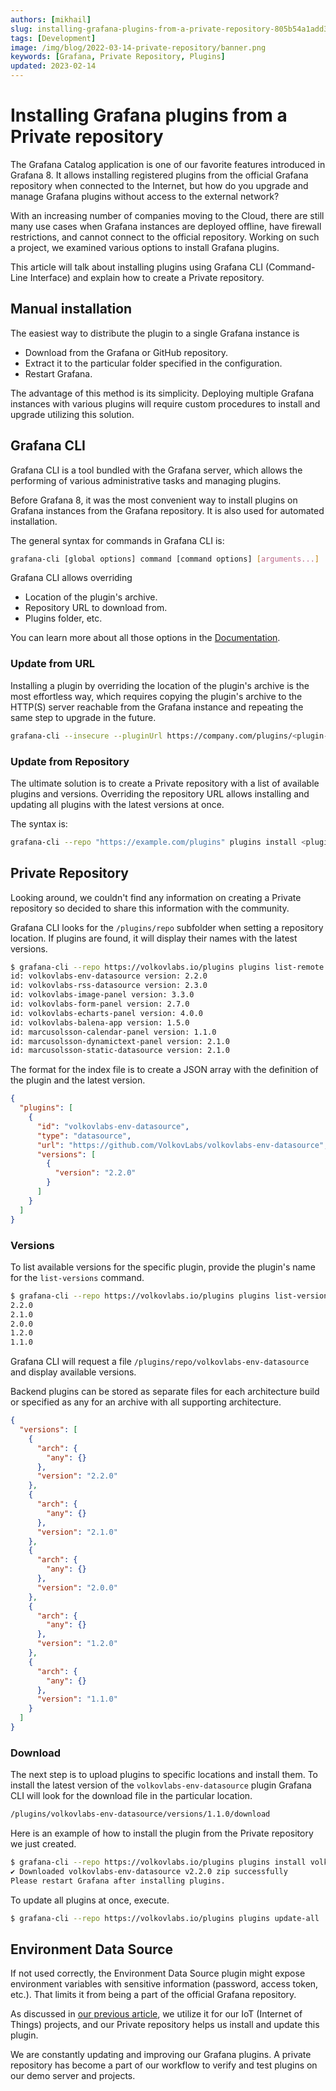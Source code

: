 ```yaml
---
authors: [mikhail]
slug: installing-grafana-plugins-from-a-private-repository-805b54a1add3/
tags: [Development]
image: /img/blog/2022-03-14-private-repository/banner.png
keywords: [Grafana, Private Repository, Plugins]
updated: 2023-02-14
---
```


# Installing Grafana plugins from a Private repository

The Grafana Catalog application is one of our favorite features introduced in Grafana 8. It allows installing registered plugins from the official Grafana repository when connected to the Internet, but how do you upgrade and manage Grafana plugins without access to the external network?

With an increasing number of companies moving to the Cloud, there are still many use cases when Grafana instances are deployed offline, have firewall restrictions, and cannot connect to the official repository. Working on such a project, we examined various options to install Grafana plugins.

This article will talk about installing plugins using Grafana CLI (Command-Line Interface) and explain how to create a Private repository.

## Manual installation

The easiest way to distribute the plugin to a single Grafana instance is

- Download from the Grafana or GitHub repository.
- Extract it to the particular folder specified in the configuration.
- Restart Grafana.

The advantage of this method is its simplicity. Deploying multiple Grafana instances with various plugins will require custom procedures to install and upgrade utilizing this solution.

## Grafana CLI

Grafana CLI is a tool bundled with the Grafana server, which allows the performing of various administrative tasks and managing plugins.

Before Grafana 8, it was the most convenient way to install plugins on Grafana instances from the Grafana repository. It is also used for automated installation.

The general syntax for commands in Grafana CLI is:

```sh
grafana-cli [global options] command [command options] [arguments...]
```

Grafana CLI allows overriding

- Location of the plugin's archive.
- Repository URL to download from.
- Plugins folder, etc.

You can learn more about all those options in the [Documentation](https://grafana.com/docs/grafana/latest/cli/).

### Update from URL

Installing a plugin by overriding the location of the plugin's archive is the most effortless way, which requires copying the plugin's archive to the HTTP(S) server reachable from the Grafana instance and repeating the same step to upgrade in the future.

```sh
grafana-cli --insecure --pluginUrl https://company.com/plugins/<plugin-id>-<plugin-version>.zip plugins install <plugin-id>
```

### Update from Repository

The ultimate solution is to create a Private repository with a list of available plugins and versions. Overriding the repository URL allows installing and updating all plugins with the latest versions at once.

The syntax is:

```sh
grafana-cli --repo "https://example.com/plugins" plugins install <plugin-id>
```

## Private Repository

Looking around, we couldn't find any information on creating a Private repository so decided to share this information with the community.

Grafana CLI looks for the `/plugins/repo` subfolder when setting a repository location. If plugins are found, it will display their names with the latest versions.

```sh
$ grafana-cli --repo https://volkovlabs.io/plugins plugins list-remote
id: volkovlabs-env-datasource version: 2.2.0
id: volkovlabs-rss-datasource version: 2.3.0
id: volkovlabs-image-panel version: 3.3.0
id: volkovlabs-form-panel version: 2.7.0
id: volkovlabs-echarts-panel version: 4.0.0
id: volkovlabs-balena-app version: 1.5.0
id: marcusolsson-calendar-panel version: 1.1.0
id: marcusolsson-dynamictext-panel version: 2.1.0
id: marcusolsson-static-datasource version: 2.1.0
```

The format for the index file is to create a JSON array with the definition of the plugin and the latest version.

```json
{
  "plugins": [
    {
      "id": "volkovlabs-env-datasource",
      "type": "datasource",
      "url": "https://github.com/VolkovLabs/volkovlabs-env-datasource",
      "versions": [
        {
          "version": "2.2.0"
        }
      ]
    }
  ]
}
```

### Versions

To list available versions for the specific plugin, provide the plugin's name for the `list-versions` command.

```sh
$ grafana-cli --repo https://volkovlabs.io/plugins plugins list-versions volkovlabs-env-datasource
2.2.0
2.1.0
2.0.0
1.2.0
1.1.0
```

Grafana CLI will request a file `/plugins/repo/volkovlabs-env-datasource` and display available versions.

Backend plugins can be stored as separate files for each architecture build or specified as any for an archive with all supporting architecture.

```json
{
  "versions": [
    {
      "arch": {
        "any": {}
      },
      "version": "2.2.0"
    },
    {
      "arch": {
        "any": {}
      },
      "version": "2.1.0"
    },
    {
      "arch": {
        "any": {}
      },
      "version": "2.0.0"
    },
    {
      "arch": {
        "any": {}
      },
      "version": "1.2.0"
    },
    {
      "arch": {
        "any": {}
      },
      "version": "1.1.0"
    }
  ]
}
```

### Download

The next step is to upload plugins to specific locations and install them. To install the latest version of the `volkovlabs-env-datasource` plugin Grafana CLI will look for the download file in the particular location.

```sh
/plugins/volkovlabs-env-datasource/versions/1.1.0/download
```

Here is an example of how to install the plugin from the Private repository we just created.

```sh
$ grafana-cli --repo https://volkovlabs.io/plugins plugins install volkovlabs-env-datasource
✔ Downloaded volkovlabs-env-datasource v2.2.0 zip successfully
Please restart Grafana after installing plugins.
```

To update all plugins at once, execute.

```sh
$ grafana-cli --repo https://volkovlabs.io/plugins plugins update-all
```

## Environment Data Source

If not used correctly, the Environment Data Source plugin might expose environment variables with sensitive information (password, access token, etc.). That limits it from being a part of the official Grafana repository.

As discussed in [our previous article](/blog/using-environment-variables-for-configuration-provisioning-and-dashboards-in-grafana-279661733416), we utilize it for our IoT (Internet of Things) projects, and our Private repository helps us install and update this plugin.

We are constantly updating and improving our Grafana plugins. A private repository has become a part of our workflow to verify and test plugins on our demo server and projects.
